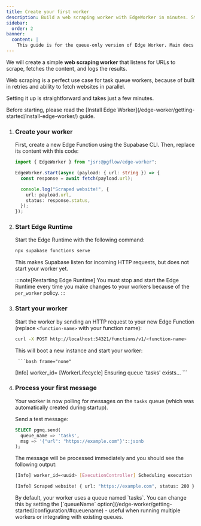 ```yaml
---
title: Create your first worker
description: Build a web scraping worker with EdgeWorker in minutes. Step-by-step tutorial to process queues on top of Supabase Background Tasks in a reliable way
sidebar:
  order: 2
banner:
  content: |
    This guide is for the queue-only version of Edge Worker. Main docs are <a href="/getting-started/">here</a>
---
```



We will create a simple **web scraping worker** that listens for URLs to scrape,
fetches the content, and logs the results.

Web scraping is a perfect use case for task queue workers,
because of built in retries and ability to fetch websites in parallel.

Setting it up is straightforward and takes just a few minutes.

<Aside type="caution" title="Requirements">
Before starting, please read the [Install Edge Worker](/edge-worker/getting-started/install-edge-worker/) guide.
</Aside>

<Steps>


1. ### Create your worker

    First, create a new Edge Function using the Supabase CLI. Then, replace its content with this code:

    ```typescript
    import { EdgeWorker } from "jsr:@pgflow/edge-worker";

    EdgeWorker.start(async (payload: { url: string }) => {
      const response = await fetch(payload.url);

      console.log("Scraped website!", {
        url: payload.url,
        status: response.status,
      });
    });
    ```

1. ### Start Edge Runtime

    Start the Edge Runtime with the following command:

    ```bash frame="none"
    npx supabase functions serve
    ```

    This makes Supabase listen for incoming HTTP requests, but does not start
    your worker yet.

    :::note[Restarting Edge Runtime]
    You must stop and start the Edge Runtime every time you make changes
    to your workers because of the `per_worker` policy.
    :::

1. ### Start your worker

    Start the worker by sending an HTTP request to your new Edge Function
    (replace `<function-name>` with your function name):

    ```bash frame="none"
    curl -X POST http://localhost:54321/functions/v1/<function-name>
    ```

    This will boot a new instance and start your worker:

		```bash frame="none"
    [Info] worker_id=<uuid> [WorkerLifecycle] Ensuring queue 'tasks' exists...
		```

4. ### Process your first message

    Your worker is now polling for messages on the `tasks` queue (which was automatically created during startup).

    Send a test message:

    ```sql frame="none"
    SELECT pgmq.send(
      queue_name => 'tasks',
      msg => '{"url": "https://example.com"}'::jsonb
    );
    ```

    The message will be processed immediately and you should see the following output:

    ```bash frame="none"
    [Info] worker_id=<uuid> [ExecutionController] Scheduling execution of task 1

    [Info] Scraped website! { url: "https://example.com", status: 200 }
    ```

    <Aside title="Queue Name">
      By default, your worker uses a queue named `tasks`. You can change this by setting the [`queueName` option](/edge-worker/getting-started/configuration/#queuename) - useful when running multiple workers or integrating with existing queues.
    </Aside>

</Steps>
